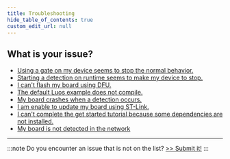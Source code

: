 ```yaml
---
title: Troubleshooting
hide_table_of_contents: true
custom_edit_url: null
---
```

## What is your issue?


- [Using a gate on my device seems to stop the normal behavior.](/faq/detection-reconfig)
- [Starting a detection on runtime seems to make my device to stop.](/faq/detection-reconfig)
- [I can't flash my board using DFU.](/faq/dfu)
- [The default Luos example does not compile.](/faq/application-compile)
- [My board crashes when a detection occurs.](/faq/application-default-handler)
- [I am enable to update my board using ST-Link.](/faq/stlink)
- [I can't complete the get started tutorial because some dependencies are not installed.](/faq/install-development-environment)
- [My board is not detected in the network](/faq/board-not-detected-network)

---

:::note
Do you encounter an issue that is not on the list? [>> Submit it!](/faq/add-issue)
:::
